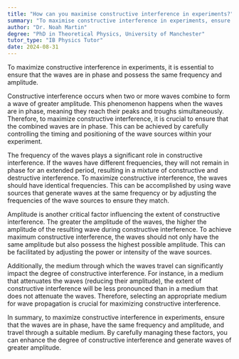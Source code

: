 ```yaml
---
title: "How can you maximise constructive interference in experiments?"
summary: "To maximise constructive interference in experiments, ensure the waves are in phase and have the same frequency and amplitude."
author: "Dr. Noah Martin"
degree: "PhD in Theoretical Physics, University of Manchester"
tutor_type: "IB Physics Tutor"
date: 2024-08-31
---
```


To maximize constructive interference in experiments, it is essential to ensure that the waves are in phase and possess the same frequency and amplitude.

Constructive interference occurs when two or more waves combine to form a wave of greater amplitude. This phenomenon happens when the waves are in phase, meaning they reach their peaks and troughs simultaneously. Therefore, to maximize constructive interference, it is crucial to ensure that the combined waves are in phase. This can be achieved by carefully controlling the timing and positioning of the wave sources within your experiment.

The frequency of the waves plays a significant role in constructive interference. If the waves have different frequencies, they will not remain in phase for an extended period, resulting in a mixture of constructive and destructive interference. To maximize constructive interference, the waves should have identical frequencies. This can be accomplished by using wave sources that generate waves at the same frequency or by adjusting the frequencies of the wave sources to ensure they match.

Amplitude is another critical factor influencing the extent of constructive interference. The greater the amplitude of the waves, the higher the amplitude of the resulting wave during constructive interference. To achieve maximum constructive interference, the waves should not only have the same amplitude but also possess the highest possible amplitude. This can be facilitated by adjusting the power or intensity of the wave sources.

Additionally, the medium through which the waves travel can significantly impact the degree of constructive interference. For instance, in a medium that attenuates the waves (reducing their amplitude), the extent of constructive interference will be less pronounced than in a medium that does not attenuate the waves. Therefore, selecting an appropriate medium for wave propagation is crucial for maximizing constructive interference.

In summary, to maximize constructive interference in experiments, ensure that the waves are in phase, have the same frequency and amplitude, and travel through a suitable medium. By carefully managing these factors, you can enhance the degree of constructive interference and generate waves of greater amplitude.
    